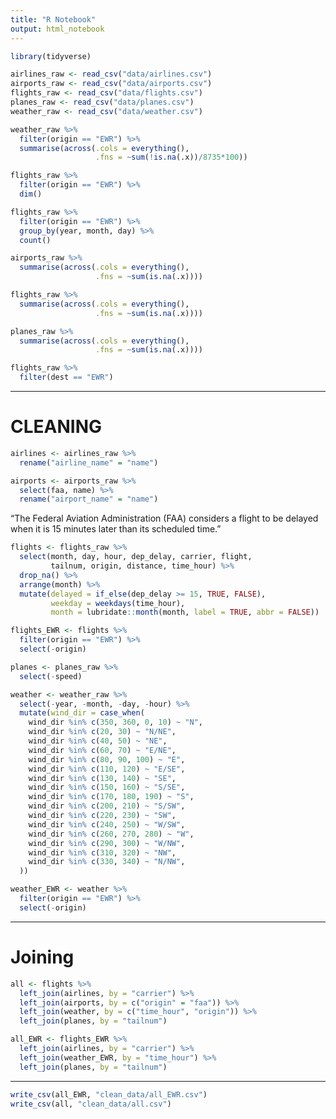 ```yaml
---
title: "R Notebook"
output: html_notebook
---
```


```r
library(tidyverse)
```

```r
airlines_raw <- read_csv("data/airlines.csv")
airports_raw <- read_csv("data/airports.csv")
flights_raw <- read_csv("data/flights.csv")
planes_raw <- read_csv("data/planes.csv")
weather_raw <- read_csv("data/weather.csv")
```

```r
weather_raw %>%
  filter(origin == "EWR") %>% 
  summarise(across(.cols = everything(),
                   .fns = ~sum(!is.na(.x))/8735*100))
```

```r
flights_raw %>% 
  filter(origin == "EWR") %>% 
  dim()
```

```r
flights_raw %>% 
  filter(origin == "EWR") %>%
  group_by(year, month, day) %>% 
  count()
```

```r
airports_raw %>% 
  summarise(across(.cols = everything(),
                   .fns = ~sum(is.na(.x))))
```

```r
flights_raw %>% 
  summarise(across(.cols = everything(),
                   .fns = ~sum(is.na(.x))))
```

```r
planes_raw %>% 
  summarise(across(.cols = everything(),
                   .fns = ~sum(is.na(.x))))
```

```r
flights_raw %>% 
  filter(dest == "EWR")
```

--------------------------------------------------------------------------------

# CLEANING

```r
airlines <- airlines_raw %>% 
  rename("airline_name" = "name")
```

```r
airports <- airports_raw %>% 
  select(faa, name) %>% 
  rename("airport_name" = "name")
```

"The Federal Aviation Administration (FAA) considers a flight to be delayed when 
it is 15 minutes later than its scheduled time."

```r
flights <- flights_raw %>%
  select(month, day, hour, dep_delay, carrier, flight, 
         tailnum, origin, distance, time_hour) %>% 
  drop_na() %>% 
  arrange(month) %>% 
  mutate(delayed = if_else(dep_delay >= 15, TRUE, FALSE),
         weekday = weekdays(time_hour),
         month = lubridate::month(month, label = TRUE, abbr = FALSE))
```

```r
flights_EWR <- flights %>% 
  filter(origin == "EWR") %>% 
  select(-origin)
```

```r
planes <- planes_raw %>% 
  select(-speed)
```

```r
weather <- weather_raw %>% 
  select(-year, -month, -day, -hour) %>% 
  mutate(wind_dir = case_when(
    wind_dir %in% c(350, 360, 0, 10) ~ "N",
    wind_dir %in% c(20, 30) ~ "N/NE",
    wind_dir %in% c(40, 50) ~ "NE",
    wind_dir %in% c(60, 70) ~ "E/NE",
    wind_dir %in% c(80, 90, 100) ~ "E",
    wind_dir %in% c(110, 120) ~ "E/SE",
    wind_dir %in% c(130, 140) ~ "SE",
    wind_dir %in% c(150, 160) ~ "S/SE",
    wind_dir %in% c(170, 180, 190) ~ "S",
    wind_dir %in% c(200, 210) ~ "S/SW",
    wind_dir %in% c(220, 230) ~ "SW",
    wind_dir %in% c(240, 250) ~ "W/SW",
    wind_dir %in% c(260, 270, 280) ~ "W",
    wind_dir %in% c(290, 300) ~ "W/NW",
    wind_dir %in% c(310, 320) ~ "NW",
    wind_dir %in% c(330, 340) ~ "N/NW",
  ))
```

```r
weather_EWR <- weather %>% 
  filter(origin == "EWR") %>% 
  select(-origin)
```

--------------------------------------------------------------------------------

# Joining 

```r
all <- flights %>% 
  left_join(airlines, by = "carrier") %>% 
  left_join(airports, by = c("origin" = "faa")) %>% 
  left_join(weather, by = c("time_hour", "origin")) %>% 
  left_join(planes, by = "tailnum")
```

```r
all_EWR <- flights_EWR %>% 
  left_join(airlines, by = "carrier") %>% 
  left_join(weather_EWR, by = "time_hour") %>% 
  left_join(planes, by = "tailnum")
```

--------------------------------------------------------------------------------

```r
write_csv(all_EWR, "clean_data/all_EWR.csv")
write_csv(all, "clean_data/all.csv")
```


